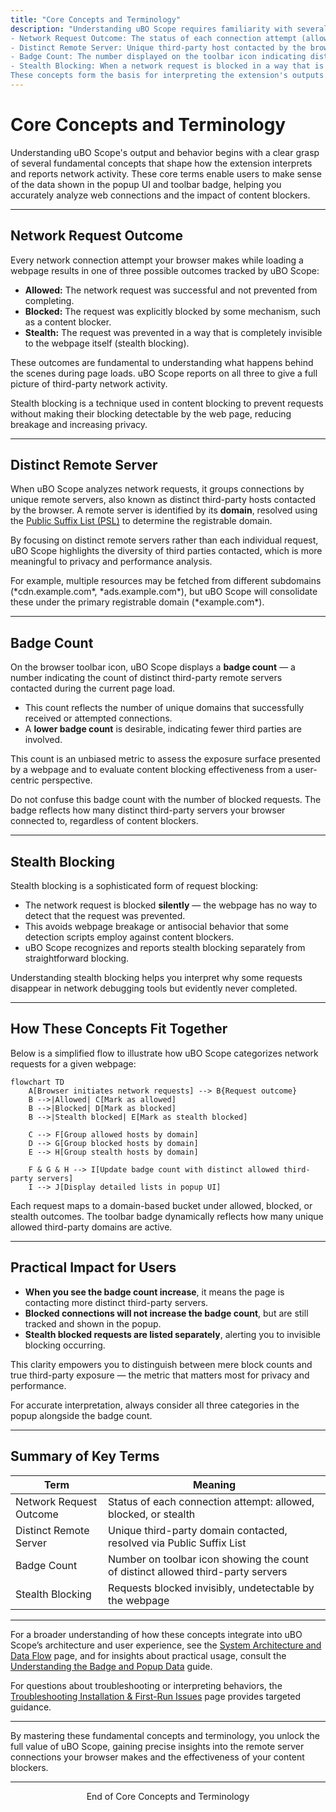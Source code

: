 ```yaml
---
title: "Core Concepts and Terminology"
description: "Understanding uBO Scope requires familiarity with several key terms:
- Network Request Outcome: The status of each connection attempt (allowed, blocked, stealth)
- Distinct Remote Server: Unique third-party host contacted by the browser
- Badge Count: The number displayed on the toolbar icon indicating distinct third-party servers contacted
- Stealth Blocking: When a network request is blocked in a way that is undetectable by the web page
These concepts form the basis for interpreting the extension's outputs."
---
```


# Core Concepts and Terminology

Understanding uBO Scope's output and behavior begins with a clear grasp of several fundamental concepts that shape how the extension interprets and reports network activity. These core terms enable users to make sense of the data shown in the popup UI and toolbar badge, helping you accurately analyze web connections and the impact of content blockers.

---

## Network Request Outcome

Every network connection attempt your browser makes while loading a webpage results in one of three possible outcomes tracked by uBO Scope:

- **Allowed:** The network request was successful and not prevented from completing.
- **Blocked:** The request was explicitly blocked by some mechanism, such as a content blocker.
- **Stealth:** The request was prevented in a way that is completely invisible to the webpage itself (stealth blocking).

These outcomes are fundamental to understanding what happens behind the scenes during page loads. uBO Scope reports on all three to give a full picture of third-party network activity.

<Note>
Stealth blocking is a technique used in content blocking to prevent requests without making their blocking detectable by the web page, reducing breakage and increasing privacy.
</Note>

---

## Distinct Remote Server

When uBO Scope analyzes network requests, it groups connections by unique remote servers, also known as distinct third-party hosts contacted by the browser. A remote server is identified by its **domain**, resolved using the [Public Suffix List (PSL)](https://publicsuffix.org) to determine the registrable domain.

By focusing on distinct remote servers rather than each individual request, uBO Scope highlights the diversity of third parties contacted, which is more meaningful to privacy and performance analysis.

<Info>
For example, multiple resources may be fetched from different subdomains (*cdn.example.com*, *ads.example.com*), but uBO Scope will consolidate these under the primary registrable domain (*example.com*).
</Info>

---

## Badge Count

On the browser toolbar icon, uBO Scope displays a **badge count** — a number indicating the count of distinct third-party remote servers contacted during the current page load.

- This count reflects the number of unique domains that successfully received or attempted connections.
- A **lower badge count** is desirable, indicating fewer third parties are involved.

This count is an unbiased metric to assess the exposure surface presented by a webpage and to evaluate content blocking effectiveness from a user-centric perspective.

<Warning>
Do not confuse this badge count with the number of blocked requests. The badge reflects how many distinct third-party servers your browser connected to, regardless of content blockers.
</Warning>

---

## Stealth Blocking

Stealth blocking is a sophisticated form of request blocking:

- The network request is blocked **silently** — the webpage has no way to detect that the request was prevented.
- This avoids webpage breakage or antisocial behavior that some detection scripts employ against content blockers.
- uBO Scope recognizes and reports stealth blocking separately from straightforward blocking.

Understanding stealth blocking helps you interpret why some requests disappear in network debugging tools but evidently never completed.

---

## How These Concepts Fit Together

Below is a simplified flow to illustrate how uBO Scope categorizes network requests for a given webpage:

```mermaid
flowchart TD
    A[Browser initiates network requests] --> B{Request outcome}
    B -->|Allowed| C[Mark as allowed]
    B -->|Blocked| D[Mark as blocked]
    B -->|Stealth blocked| E[Mark as stealth blocked]

    C --> F[Group allowed hosts by domain]
    D --> G[Group blocked hosts by domain]
    E --> H[Group stealth hosts by domain]

    F & G & H --> I[Update badge count with distinct allowed third-party servers]
    I --> J[Display detailed lists in popup UI]
```

Each request maps to a domain-based bucket under allowed, blocked, or stealth outcomes. The toolbar badge dynamically reflects how many unique allowed third-party domains are active.

---

## Practical Impact for Users

- **When you see the badge count increase**, it means the page is contacting more distinct third-party servers.
- **Blocked connections will not increase the badge count**, but are still tracked and shown in the popup.
- **Stealth blocked requests are listed separately**, alerting you to invisible blocking occurring.

This clarity empowers you to distinguish between mere block counts and true third-party exposure — the metric that matters most for privacy and performance.

<Check>
For accurate interpretation, always consider all three categories in the popup alongside the badge count.
</Check>

---

## Summary of Key Terms

| Term                   | Meaning                                                                                  |
|------------------------|------------------------------------------------------------------------------------------|
| Network Request Outcome | Status of each connection attempt: allowed, blocked, or stealth                          |
| Distinct Remote Server  | Unique third-party domain contacted, resolved via Public Suffix List                     |
| Badge Count            | Number on toolbar icon showing the count of distinct allowed third-party servers        |
| Stealth Blocking        | Requests blocked invisibly, undetectable by the webpage                                 |

---

For a broader understanding of how these concepts integrate into uBO Scope’s architecture and user experience, see the [System Architecture and Data Flow](../core-architecture-and-concepts/system-architecture) page, and for insights about practical usage, consult the [Understanding the Badge and Popup Data](../../guides/interpreting-results/badge-meanings) guide.

For questions about troubleshooting or interpreting behaviors, the [Troubleshooting Installation & First-Run Issues](../../getting-started/troubleshooting/common-installation-issues) page provides targeted guidance.

---

By mastering these fundamental concepts and terminology, you unlock the full value of uBO Scope, gaining precise insights into the remote server connections your browser makes and the effectiveness of your content blockers.


---

<div align="center">End of Core Concepts and Terminology</div>
